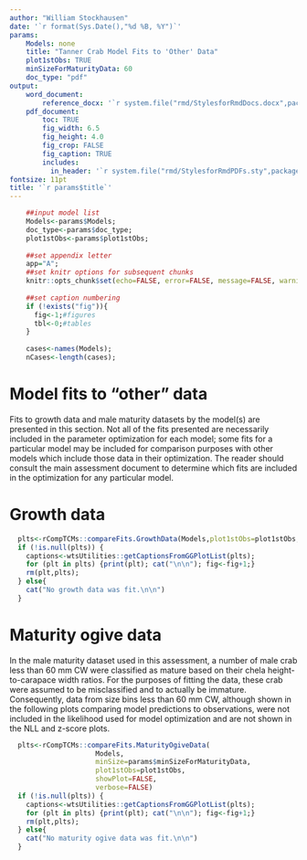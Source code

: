 ```yaml
---
author: "William Stockhausen"
date: '`r format(Sys.Date(),"%d %B, %Y")`'
params: 
    Models: none
    title: "Tanner Crab Model Fits to 'Other' Data" 
    plot1stObs: TRUE
    minSizeForMaturityData: 60
    doc_type: "pdf"
output: 
    word_document: 
        reference_docx: '`r system.file("rmd/StylesforRmdDocs.docx",package="wtsUtilities")`'
    pdf_document: 
        toc: TRUE
        fig_width: 6.5
        fig_height: 4.0
        fig_crop: FALSE
        fig_caption: TRUE
        includes:
          in_header: '`r system.file("rmd/StylesforRmdPDFs.sty",package="wtsUtilities")`'
fontsize: 11pt
title: '`r params$title`'
---
```


```r
    ##input model list
    Models<-params$Models;
    doc_type<-params$doc_type;
    plot1stObs<-params$plot1stObs;
    
    ##set appendix letter
    app="A";
    ##set knitr options for subsequent chunks
    knitr::opts_chunk$set(echo=FALSE, error=FALSE, message=FALSE, warning=FALSE, concordance=TRUE, fig.width=6.5, fig.height=7.0, dpi=300)
    
    ##set caption numbering
    if (!exists("fig")){
      fig<-1;#figures
      tbl<-0;#tables
    }
    
    cases<-names(Models);
    nCases<-length(cases);
```

# Model fits to "other" data
Fits to growth data and male maturity datasets by the model(s) are presented in this section. Not all of the fits presented are necessarily included in the parameter optimization for each model; some fits for a particular model may be included for comparison purposes with other models which include those data in their optimization. The reader should consult the main assessment document to determine which fits are included in the optimization for any particular model.

# Growth data

```r
  plts<-rCompTCMs::compareFits.GrowthData(Models,plot1stObs=plot1stObs,showPlot=FALSE,verbose=FALSE)
  if (!is.null(plts)) {
    captions<-wtsUtilities::getCaptionsFromGGPlotList(plts);
    for (plt in plts) {print(plt); cat("\n\n"); fig<-fig+1;}
    rm(plt,plts);
  } else{
    cat("No growth data was fit.\n\n")
  }
```

\FloatBarrier

\clearpage

# Maturity ogive data
In the male maturity dataset used in this assessment, a number of male crab less than 60 mm CW were classified as mature based on their chela height-to-carapace width ratios. For the purposes of fitting the data, these crab were assumed to be misclassified and to actually be immature. Consequently, data from size bins less than 60 mm CW, although shown in the following plots comparing model predictions to observations, were not included in the likelihood used for model optimization and are not shown in the NLL and z-score plots.

```r
  plts<-rCompTCMs::compareFits.MaturityOgiveData(
                     Models,
                     minSize=params$minSizeForMaturityData,
                     plot1stObs=plot1stObs,
                     showPlot=FALSE,
                     verbose=FALSE)
  if (!is.null(plts)) {
    captions<-wtsUtilities::getCaptionsFromGGPlotList(plts);
    for (plt in plts) {print(plt); cat("\n\n"); fig<-fig+1;}
    rm(plt,plts);
  } else{
    cat("No maturity ogive data was fit.\n\n")
  }
```

